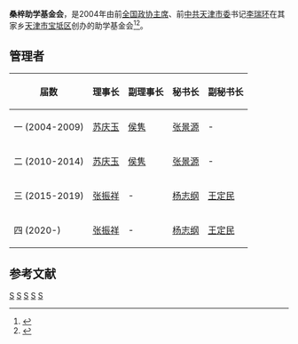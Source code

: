 {{Infobox organization
|name = 桑梓助学基金会
|original_name = <!-- 原始名称，如果该组织名称非中文，而上一个参数写的是中文时，用来补充说明 -->
|image = File:Sangzizhuxuejijinhui.png
|image_border = <!-- 另一个图片，用于分隔上一个参数中图片和下面各项参数 -->
|size = <!-- 图片宽度，默认值：200px -->
|border = <!-- 图片边框，yes为有，默认为无 -->
|caption = <!-- 图片标题 -->
|map = <!-- 地图图片 -->
|msize = <!-- 地图宽度，默认值：250px -->
|mcaption = <!-- 地图标题 -->
|abbreviation = <!-- 简称 -->
|motto = <!-- 组织宣言 -->
|formation = 2004年12月11日
|founder = [[李瑞环|李瑞环]]
|extinction = <!-- 解散时间 -->
|type = [[非营利性组织|非营利性组织]]
|status = [[基金会|基金会]]
|purpose = 对品学兼优特困大学生助学，促进教育事业发展和人才战略实施
|headquarters = {{CHN}}[[天津市|天津市]][[宝坻区|宝坻区]]广川路16号
|location = <!-- 组织所在地 -->
|region_served = <!-- 服务区域 -->
|membership = <!-- 會員數 -->
|language = [[汉语|汉语]]
|leader_title = 理事长
|leader_name = 张振祥
|leader_title2 = 秘书长
|leader_name2 = 杨志纲
|main_organ = 理事会
|parent_organization = <!-- 上级组织 -->
|affiliations = <!-- 附属或分支组织 -->
|num_staff = <!-- 雇员人数 -->
|num_volunteers = <!-- 志愿者人数 -->
|budget = <!-- 预算 -->
|website = [http://www.sangzizhuxue.cn/ 桑梓助学基金会]
|remarks = <!-- 注释 -->
}}
'''桑梓助学基金会'''，是2004年由前[[全国政协主席|全国政协主席]]、前[[中共天津市委|中共天津市委]]书记[[李瑞环|李瑞环]]在其家乡[[天津市|天津市]][[宝坻区|宝坻区]]创办的助学基金会<ref>{{cite news |author1=陈江宏 |title=《李瑞环助学10年背后的故事》 |work=公益时报 |date=2009-12-23}}</ref><ref>{{cite news |author1=桑梓助学基金会 |title=《2020年5月10日天津宝坻桑梓助学基金会第四届理事会第一次会议》 |date=2020-05-21}}</ref>。

== 管理者 ==

{| class="wikitable sortable"
|-
! 届数 !! 理事长 !! 副理事长 !! 秘书长 !!副秘书长
|-
| 一 (2004-2009) || [[苏庆玉|苏庆玉]] || [[侯隽|侯隽]] || [[张景源|张景源]] || -   
|-
| 二 (2010-2014)|| [[苏庆玉|苏庆玉]] || [[侯隽|侯隽]] || [[张景源|张景源]] || -   
|-
| 三 (2015-2019)|| [[张振祥|张振祥]] || - || [[杨志纲|杨志纲]] || [[王定民|王定民]]
|-
| 四 (2020-)|| [[张振祥|张振祥]] || - || [[杨志纲|杨志纲]] || [[王定民|王定民]]
|}
==参考文献==
{{reflist}}

[[Category:中华人民共和国基金会|S]]
[[Category:中华人民共和国教育组织|S]]
[[Category:天津教育组织|S]]
[[Category:宝坻区|S]]
[[Category:2004年中國建立|S]]
